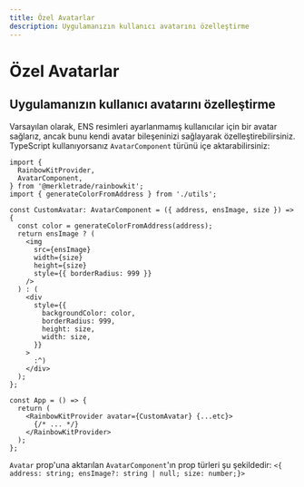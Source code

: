 ```yaml
---
title: Özel Avatarlar
description: Uygulamanızın kullanıcı avatarını özelleştirme
---
```


# Özel Avatarlar

## Uygulamanızın kullanıcı avatarını özelleştirme

Varsayılan olarak, ENS resimleri ayarlanmamış kullanıcılar için bir avatar sağlarız, ancak bunu kendi avatar bileşeninizi sağlayarak özelleştirebilirsiniz. TypeScript kullanıyorsanız `AvatarComponent` türünü içe aktarabilirsiniz:

```tsx
import {
  RainbowKitProvider,
  AvatarComponent,
} from '@merkletrade/rainbowkit';
import { generateColorFromAddress } from './utils';

const CustomAvatar: AvatarComponent = ({ address, ensImage, size }) => {
  const color = generateColorFromAddress(address);
  return ensImage ? (
    <img
      src={ensImage}
      width={size}
      height={size}
      style={{ borderRadius: 999 }}
    />
  ) : (
    <div
      style={{
        backgroundColor: color,
        borderRadius: 999,
        height: size,
        width: size,
      }}
    >
      :^)
    </div>
  );
};

const App = () => {
  return (
    <RainbowKitProvider avatar={CustomAvatar} {...etc}>
      {/* ... */}
    </RainbowKitProvider>
  );
};
```

`Avatar` prop'una aktarılan `AvatarComponent`'ın prop türleri şu şekildedir: `<{ address: string; ensImage?: string | null; size: number;}>`
